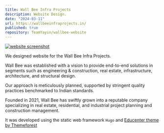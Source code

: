 ```yaml
---
title: Wall Bee Infra Projects
description: Website Design.
date: "2024-03-11"
url: https://wallbeeinfraprojects.in/
published: true
repository: TeamYayin/wallbee-website
---
```


[![website screenshot](/img/wall-bee-infra.jpeg)](https://wallbeeinfraprojects.in/)

We designed website for the Wall Bee Infra Projects.

Wall Bee was established with a vision to provide end-to-end solutions in segments such as engineering & construction, real estate, infrastructure, architecture, and structural design.

Our approach is meticulously planned, supported by stringent quality practices benchmarked to Indian standards.

Founded in 2021, Wall Bee has swiftly grown into a reputable company specializing in real estate, residential, and industrial project planning and construction management.

It was developed using the static web framework `Hugo` and [Educenter theme by Themeforest](https://themefisher.com/hugo-themes/)
